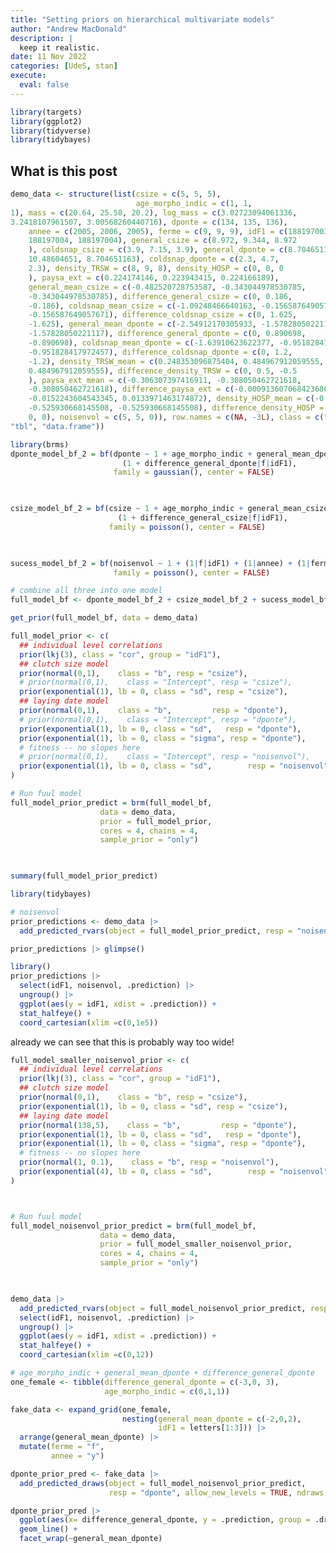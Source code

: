 ```yaml
---
title: "Setting priors on hierarchical multivariate models"
author: "Andrew MacDonald"
description: |
  keep it realistic.
date: 11 Nov 2022
categories: [UdeS, stan]
execute: 
  eval: false
---
```


```r
library(targets)
library(ggplot2)
library(tidyverse)
library(tidybayes)
```

## What is this post

```r
demo_data <- structure(list(csize = c(5, 5, 5), 
                            age_morpho_indic = c(1, 1, 
1), mass = c(20.64, 25.58, 20.2), log_mass = c(3.02723094061336, 
3.2418107961507, 3.00568260440716), dponte = c(134, 135, 136), 
    annee = c(2005, 2006, 2005), ferme = c(9, 9, 9), idF1 = c(188197003, 
    188197004, 188197004), general_csize = c(8.972, 9.344, 8.972
    ), coldsnap_csize = c(3.9, 7.15, 3.9), general_dponte = c(8.704651163, 
    10.48604651, 8.704651163), coldsnap_dponte = c(2.3, 4.7, 
    2.3), density_TRSW = c(8, 9, 8), density_HOSP = c(0, 0, 0
    ), paysa_ext = c(0.224174146, 0.223943415, 0.224166189), 
    general_mean_csize = c(-0.482520728753587, -0.343044978530785, 
    -0.343044978530785), difference_general_csize = c(0, 0.186, 
    -0.186), coldsnap_mean_csize = c(-1.09248466640163, -0.156587649057671, 
    -0.156587649057671), difference_coldsnap_csize = c(0, 1.625, 
    -1.625), general_mean_dponte = c(-2.54912170305933, -1.57828050221117, 
    -1.57828050221117), difference_general_dponte = c(0, 0.890698, 
    -0.890698), coldsnap_mean_dponte = c(-1.63910623622377, -0.951828417972457, 
    -0.951828417972457), difference_coldsnap_dponte = c(0, 1.2, 
    -1.2), density_TRSW_mean = c(0.248353096875404, 0.484967912059555, 
    0.484967912059555), difference_density_TRSW = c(0, 0.5, -0.5
    ), paysa_ext_mean = c(-0.306307397416911, -0.308050462721618, 
    -0.308050462721618), difference_paysa_ext = c(-0.000913607068423686, 
    -0.0152243604543345, 0.0133971463174872), density_HOSP_mean = c(-0.525930668145508, 
    -0.525930668145508, -0.525930668145508), difference_density_HOSP = c(0, 
    0, 0), noisenvol = c(5, 5, 0)), row.names = c(NA, -3L), class = c("tbl_df", 
"tbl", "data.frame"))

```

```r
library(brms)
dponte_model_bf_2 = bf(dponte ~ 1 + age_morpho_indic + general_mean_dponte + difference_general_dponte + (1|annee) + (1|ferme) + 
                         (1 + difference_general_dponte|f|idF1),
                       family = gaussian(), center = FALSE)

 

csize_model_bf_2 = bf(csize ~ 1 + age_morpho_indic + general_mean_csize + difference_general_csize + (1|annee) + (1|ferme) + 
                        (1 + difference_general_csize|f|idF1),
                      family = poisson(), center = FALSE)

 

sucess_model_bf_2 = bf(noisenvol ~ 1 + (1|f|idF1) + (1|annee) + (1|ferme),
                       family = poisson(), center = FALSE)

# combine all three into one model
full_model_bf <- dponte_model_bf_2 + csize_model_bf_2 + sucess_model_bf_2

get_prior(full_model_bf, data = demo_data)

full_model_prior <- c(
  ## individual level correlations
  prior(lkj(3), class = "cor", group = "idF1"),
  ## clutch size model
  prior(normal(0,1),    class = "b", resp = "csize"),
  # prior(normal(0,1),    class = "Intercept", resp = "csize"),
  prior(exponential(1), lb = 0, class = "sd", resp = "csize"),
  ## laying date model
  prior(normal(0,1),    class = "b",         resp = "dponte"),
  # prior(normal(0,1),    class = "Intercept", resp = "dponte"),
  prior(exponential(1), lb = 0, class = "sd",   resp = "dponte"),
  prior(exponential(1), lb = 0, class = "sigma", resp = "dponte"),
  # fitness -- no slopes here
  # prior(normal(0,1),    class = "Intercept", resp = "noisenvol"),
  prior(exponential(1), lb = 0, class = "sd",        resp = "noisenvol")
)

# Run fuul model
full_model_prior_predict = brm(full_model_bf,
                    data = demo_data,
                    prior = full_model_prior,
                    cores = 4, chains = 4, 
                    sample_prior = "only")

 

summary(full_model_prior_predict)
```

```r
library(tidybayes)

# noisenvol
prior_predictions <- demo_data |> 
  add_predicted_rvars(object = full_model_prior_predict, resp = "noisenvol")

prior_predictions |> glimpse()

library()
prior_predictions |> 
  select(idF1, noisenvol, .prediction) |> 
  ungroup() |> 
  ggplot(aes(y = idF1, xdist = .prediction)) + 
  stat_halfeye() + 
  coord_cartesian(xlim =c(0,1e5))
```

already we can see that this is probably way too wide!

```r
full_model_smaller_noisenvol_prior <- c(
  ## individual level correlations
  prior(lkj(3), class = "cor", group = "idF1"),
  ## clutch size model
  prior(normal(0,1),    class = "b", resp = "csize"),
  prior(exponential(1), lb = 0, class = "sd", resp = "csize"),
  ## laying date model
  prior(normal(138,5),    class = "b",         resp = "dponte"),
  prior(exponential(1), lb = 0, class = "sd",   resp = "dponte"),
  prior(exponential(1), lb = 0, class = "sigma", resp = "dponte"),
  # fitness -- no slopes here
  prior(normal(1, 0.1),    class = "b", resp = "noisenvol"),
  prior(exponential(4), lb = 0, class = "sd",        resp = "noisenvol")
)



# Run fuul model
full_model_noisenvol_prior_predict = brm(full_model_bf,
                    data = demo_data,
                    prior = full_model_smaller_noisenvol_prior,
                    cores = 4, chains = 4, 
                    sample_prior = "only")

 

demo_data |> 
  add_predicted_rvars(object = full_model_noisenvol_prior_predict, resp = "noisenvol") |> 
  select(idF1, noisenvol, .prediction) |> 
  ungroup() |> 
  ggplot(aes(y = idF1, xdist = .prediction)) + 
  stat_halfeye() + 
  coord_cartesian(xlim =c(0,12))
```

```r
# age_morpho_indic + general_mean_dponte + difference_general_dponte
one_female <- tibble(difference_general_dponte = c(-3,0, 3),
                     age_morpho_indic = c(0,1,1))

fake_data <- expand_grid(one_female,
                         nesting(general_mean_dponte = c(-2,0,2),
                                 idF1 = letters[1:3])) |> 
  arrange(general_mean_dponte) |> 
  mutate(ferme = "f",
         annee = "y")

dponte_prior_pred <- fake_data |> 
  add_predicted_draws(object = full_model_noisenvol_prior_predict, 
                      resp = "dponte", allow_new_levels = TRUE, ndraws = 3)

```

```r
dponte_prior_pred |> 
  ggplot(aes(x= difference_general_dponte, y = .prediction, group = .draw)) + 
  geom_line() + 
  facet_wrap(~general_mean_dponte)
```
